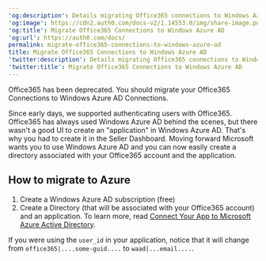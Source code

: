 ---
'og:description': Details migrating Office365 connections to Windows Azure AD.
'og:image': https://cdn2.auth0.com/docs-v2/1.14553.0/img/share-image.png
'og:title': Migrate Office365 Connections to Windows Azure AD
'og:url': https://auth0.com/docs/
permalink: migrate-office365-connections-to-windows-azure-ad
title: Migrate Office365 Connections to Windows Azure AD
'twitter:description': Details migrating Office365 connections to Windows Azure AD.
'twitter:title': Migrate Office365 Connections to Windows Azure AD
---
Office365 has been deprecated. You should migrate your Office365 Connections to Windows Azure AD Connections.

Since early days, we supported authenticating users with Office365. Office365 has always used Windows Azure AD behind the scenes, but there wasn't a good UI to create an "application" in Windows Azure AD. That's why you had to create it in the Seller Dashboard. Moving forward Microsoft wants you to use Windows Azure AD and you can now easily create a directory associated with your Office365 account and the application.

## How to migrate to Azure

1. Create a Windows Azure AD subscription (free)
2. Create a Directory (that will be associated with your Office365 account) and an application. To learn more, read [Connect Your App to Microsoft Azure Active Directory](/docs/authenticate/identity-providers/enterprise-identity-providers/azure-active-directory/v2).

If you were using the `user_id` in your application, notice that it will change from `office365|....some-guid....` to `waad|...email....`.